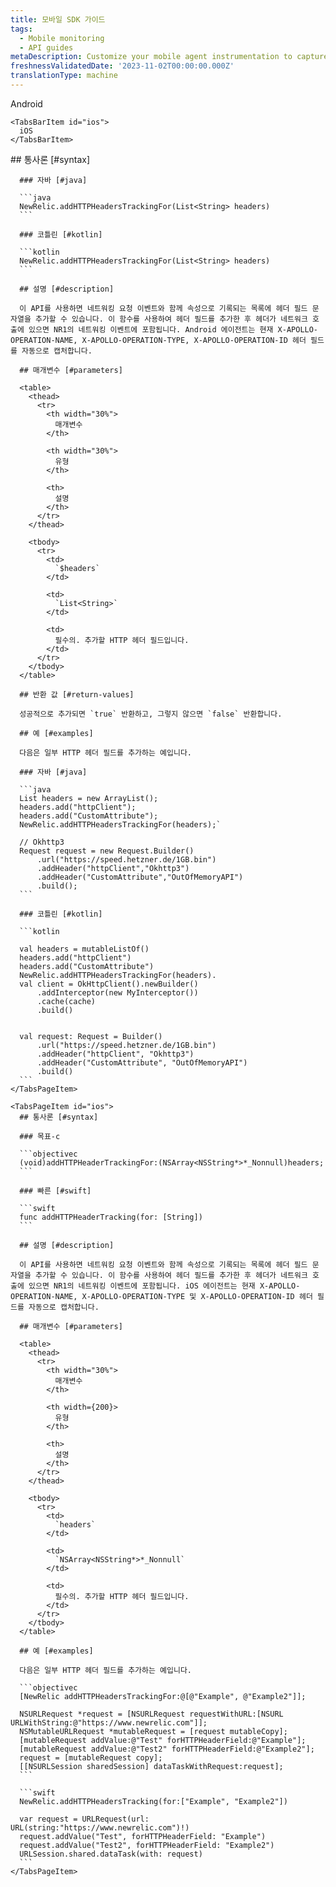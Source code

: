 ```yaml
---
title: 모바일 SDK 가이드
tags:
  - Mobile monitoring
  - API guides
metaDescription: Customize your mobile agent instrumentation to capture specific HTTP header fields.
freshnessValidatedDate: '2023-11-02T00:00:00.000Z'
translationType: machine
---
```


<Tabs>
  <TabsBar>
    <TabsBarItem id="android">
      Android
    </TabsBarItem>

    <TabsBarItem id="ios">
      iOS
    </TabsBarItem>
  </TabsBar>

  <TabsPages>
    <TabsPageItem id="android">
      ## 통사론 [#syntax]

      ### 자바 [#java]

      ```java
      NewRelic.addHTTPHeadersTrackingFor(List<String> headers)
      ```

      ### 코틀린 [#kotlin]

      ```kotlin
      NewRelic.addHTTPHeadersTrackingFor(List<String> headers)
      ```

      ## 설명 [#description]

      이 API를 사용하면 네트워킹 요청 이벤트와 함께 속성으로 기록되는 목록에 헤더 필드 문자열을 추가할 수 있습니다. 이 함수를 사용하여 헤더 필드를 추가한 후 헤더가 네트워크 호출에 있으면 NR1의 네트워킹 이벤트에 포함됩니다. Android 에이전트는 현재 X-APOLLO-OPERATION-NAME, X-APOLLO-OPERATION-TYPE, X-APOLLO-OPERATION-ID 헤더 필드를 자동으로 캡처합니다.

      ## 매개변수 [#parameters]

      <table>
        <thead>
          <tr>
            <th width="30%">
              매개변수
            </th>

            <th width="30%">
              유형
            </th>

            <th>
              설명
            </th>
          </tr>
        </thead>

        <tbody>
          <tr>
            <td>
              `$headers`
            </td>

            <td>
              `List<String>`
            </td>

            <td>
              필수의. 추가할 HTTP 헤더 필드입니다.
            </td>
          </tr>
        </tbody>
      </table>

      ## 반환 값 [#return-values]

      성공적으로 추가되면 `true` 반환하고, 그렇지 않으면 `false` 반환합니다.

      ## 예 [#examples]

      다음은 일부 HTTP 헤더 필드를 추가하는 예입니다.

      ### 자바 [#java]

      ```java
      List headers = new ArrayList();
      headers.add("httpClient");
      headers.add("CustomAttribute");
      NewRelic.addHTTPHeadersTrackingFor(headers);`

      // Okhttp3                                                                                                                                                      
      Request request = new Request.Builder()
          .url("https://speed.hetzner.de/1GB.bin")
          .addHeader("httpClient","Okhttp3")
          .addHeader("CustomAttribute","OutOfMemoryAPI")
          .build();
      ```

      ### 코틀린 [#kotlin]

      ```kotlin

      val headers = mutableListOf()
      headers.add("httpClient")
      headers.add("CustomAttribute")
      NewRelic.addHTTPHeadersTrackingFor(headers).                                                                                  
      val client = OkHttpClient().newBuilder()                
          .addInterceptor(new MyInterceptor())             
          .cache(cache)
          .build()


      val request: Request = Builder()
          .url("https://speed.hetzner.de/1GB.bin")
          .addHeader("httpClient", "Okhttp3")
          .addHeader("CustomAttribute", "OutOfMemoryAPI")
          .build()
      ```
    </TabsPageItem>

    <TabsPageItem id="ios">
      ## 통사론 [#syntax]

      ### 목표-c

      ```objectivec
      (void)addHTTPHeaderTrackingFor:(NSArray<NSString*>*_Nonnull)headers;
      ```

      ### 빠른 [#swift]

      ```swift
      func addHTTPHeaderTracking(for: [String])
      ```

      ## 설명 [#description]

      이 API를 사용하면 네트워킹 요청 이벤트와 함께 속성으로 기록되는 목록에 헤더 필드 문자열을 추가할 수 있습니다. 이 함수를 사용하여 헤더 필드를 추가한 후 헤더가 네트워크 호출에 있으면 NR1의 네트워킹 이벤트에 포함됩니다. iOS 에이전트는 현재 X-APOLLO-OPERATION-NAME, X-APOLLO-OPERATION-TYPE 및 X-APOLLO-OPERATION-ID 헤더 필드를 자동으로 캡처합니다.

      ## 매개변수 [#parameters]

      <table>
        <thead>
          <tr>
            <th width="30%">
              매개변수
            </th>

            <th width={200}>
              유형
            </th>

            <th>
              설명
            </th>
          </tr>
        </thead>

        <tbody>
          <tr>
            <td>
              `headers`
            </td>

            <td>
              `NSArray<NSString*>*_Nonnull`
            </td>

            <td>
              필수의. 추가할 HTTP 헤더 필드입니다.
            </td>
          </tr>
        </tbody>
      </table>

      ## 예 [#examples]

      다음은 일부 HTTP 헤더 필드를 추가하는 예입니다.

      ```objectivec
      [NewRelic addHTTPHeadersTrackingFor:@[@"Example", @"Example2"]];

      NSURLRequest *request = [NSURLRequest requestWithURL:[NSURL URLWithString:@"https://www.newrelic.com"]];
      NSMutableURLRequest *mutableRequest = [request mutableCopy];
      [mutableRequest addValue:@"Test" forHTTPHeaderField:@"Example"];
      [mutableRequest addValue:@"Test2" forHTTPHeaderField:@"Example2"];
      request = [mutableRequest copy];
      [[NSURLSession sharedSession] dataTaskWithRequest:request];
      ```

      ```swift
      NewRelic.addHTTPHeadersTracking(for:["Example", "Example2"])
    
      var request = URLRequest(url: URL(string:"https://www.newrelic.com")!)
      request.addValue("Test", forHTTPHeaderField: "Example")
      request.addValue("Test2", forHTTPHeaderField: "Example2")
      URLSession.shared.dataTask(with: request)
      ```
    </TabsPageItem>
  </TabsPages>
</Tabs>